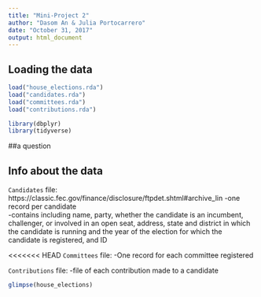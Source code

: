 ```yaml
---
title: "Mini-Project 2"
author: "Dasom An & Julia Portocarrero"
date: "October 31, 2017"
output: html_document
---
```



## Loading the data


```r
load("house_elections.rda")
load("candidates.rda")
load("committees.rda")
load("contributions.rda")
```

```r
library(dbplyr)
library(tidyverse)
```


##a question

## Info about the data

`Candidates` file:   https://classic.fec.gov/finance/disclosure/ftpdet.shtml#archive_lin
-one record per candidate  
-contains including name, party, whether the candidate is an incumbent, challenger, or involved in an open seat, address, state and district in which the candidate is running and the year of the election for which the candidate is registered, and ID

<<<<<<< HEAD
`Committees` file: 
-One record for each committee registered

`Contributions` file: 
-file of each contribution made to a candidate


```r
glimpse(house_elections)

```


